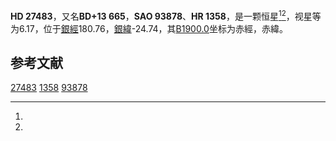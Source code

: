 {{Starbox begin
| name = HD 27483
}}
{{Starbox observe
| epoch = [[J2000.0|J2000.0]]
| constell = {{星座名待查}}<ref name=SIMBAD>{{cite web
 | url=http://simbad.u-strasbg.fr/simbad/sim-id?Ident=HR+1358
 | title =Pulsating variable Star
 | publisher=Centre de Données astronomiques de Strasbourg
 | work=SIMBAD
 | accessdate=2012-07-13}}</ref><ref name=DATA>{{cite web
 | url=http://vizier.u-strasbg.fr/viz-bin/VizieR-5?-out.add=.&-source=5050&-corr=PK=HR&-out.max=9999&HR=1358
 | title=VizieR Detailed Page
 | accessdate=2012-07-13
 | archive-date=2016-03-05
 | archive-url=https://web.archive.org/web/20160305042752/http://vizier.u-strasbg.fr/viz-bin/VizieR-5?-out.add=.&-source=5050&-corr=PK=HR&-out.max=9999&HR=1358
 | dead-url=no
 }}</ref>
| 星官 = 
| ra = {{RA|4|20|52.8}}<ref name=SIMBAD /><ref name=DATA />
| dec = {{DEC|+13|51|51}}<ref name=SIMBAD /><ref name=DATA />
| appmag_v = 6.17<ref name=SIMBAD /><ref name=DATA />
}}
{{Starbox character
| class = F6V<ref name=SIMBAD /><ref name=DATA />
| b-v = 0.46<ref name=SIMBAD /><ref name=DATA />
| u-b = 0.01<ref name=SIMBAD /><ref name=DATA />
| r-i = 0.25<ref name=SIMBAD /><ref name=DATA />
| variable = 
}}
{{Starbox astrometry
| radial_v = 0.01
| prop_mo_ra = 37
| parallax = 
| p_error = 
}}
{{Starbox catalog
| names =BD+13 665，[[SAO星表|SAO]] 93878，[[HD星表|HD]] 27483，[[HR星表|HR]] 1358}}
{{Starbox reference |Simbad=HR+1358}}
{{Starbox end}}

'''HD 27483'''，又名'''BD+13 665'''，'''SAO 93878'''、'''HR 1358'''，是一颗恒星<ref name=SIMBAD /><ref name=DATA />，视星等为6.17，位于[[銀道座標系|銀經]]180.76，[[銀道座標系|銀緯]]-24.74，其[[B1900.0|B1900.0]]坐标为赤經{{RA|4|15|15.1}}，赤緯{{DEC|+13|-24.74|31}}。

== 参考文献 ==
{{reflist}}

{{star-stub}}

[[Category:HD和HDE天體|27483]]
[[Category:HR天體|1358]]
[[Category:SAO天體|93878]]